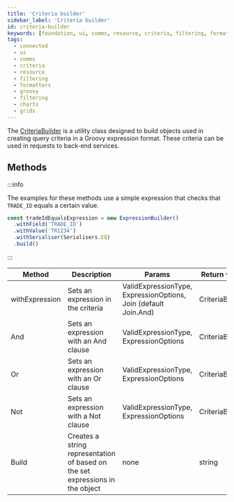 ---
title: 'Criteria builder'
sidebar_label: 'Criteria builder'
id: criteria-builder
keywords: [foundation, ui, comms, resource, criteria, filtering, formatters, groovy, filtering, charts, grids]
tags:
  - connected
  - ui
  - comms
  - criteria
  - resource
  - filtering
  - formatters
  - groovy
  - filtering
  - charts
  - grids
---

The [CriteriaBuilder](./docs/api/foundation-criteria.criteriabuilder.md) is a utility class designed to build objects used in creating query criteria in a Groovy expression format. These criteria can be used in requests to back-end services.

## Methods

:::info

The examples for these methods use a simple expression that checks that `TRADE_ID` equals a certain value.

```ts
const tradeIdEqualsExpression = new ExpressionBuilder()
  .withField('TRADE_ID')
  .withValue('TR1234')
  .withSerialiser(Serialisers.EQ)
  .build()
```
:::


<table>
    <thead>
        <tr>
            <th>Method</th>
            <th>Description</th>
            <th>Params</th>
            <th>Return value</th>
            <th>Example</th>
        </tr>
    </thead>
    <tbody>
        <tr>
            <td>withExpression</td>
            <td>Sets an expression in the criteria</td>
            <td>ValidExpressionType, ExpressionOptions, Join (default Join.And)</td>
            <td>CriteriaBuilder</td>
<td>

```ts
new CriteriaBuilder().withExpression(tradeIdEqualsExpression)
```

</td>
        </tr>
        <tr>
            <td>And</td>
            <td>Sets an expression with an And clause</td>
            <td>ValidExpressionType, ExpressionOptions</td>
            <td>CriteriaBuilder</td>
<td>

```ts
new CriteriaBuilder()
    .And(tradeIdEqualsExpression)
```

</td>
        </tr>
        <tr>
            <td>Or</td>
            <td>Sets an expression with an Or clause</td>
            <td>ValidExpressionType, ExpressionOptions</td>
            <td>CriteriaBuilder</td>
<td>

```ts
new CriteriaBuilder().OR(tradeIdEqualsExpression)
```

</td>
        </tr>
        <tr>
            <td>Not</td>
            <td>Sets an expression with a Not clause</td>
            <td>ValidExpressionType, ExpressionOptions</td>
            <td>CriteriaBuilder</td>
<td>

```ts
new CriteriaBuilder().NOT(tradeIdEqualsExpression)
```

</td>
        </tr>
        <tr>
            <td>Build</td>
            <td>Creates a string representation of based on the set expressions in the object</td>
            <td>none</td>
            <td>string</td>
<td>

```ts
new CriteriaBuilder()
    .withExpression(tradeIdEqualsExpression)
    .build();
```

</td>
        </tr>
    </tbody>
</table>

